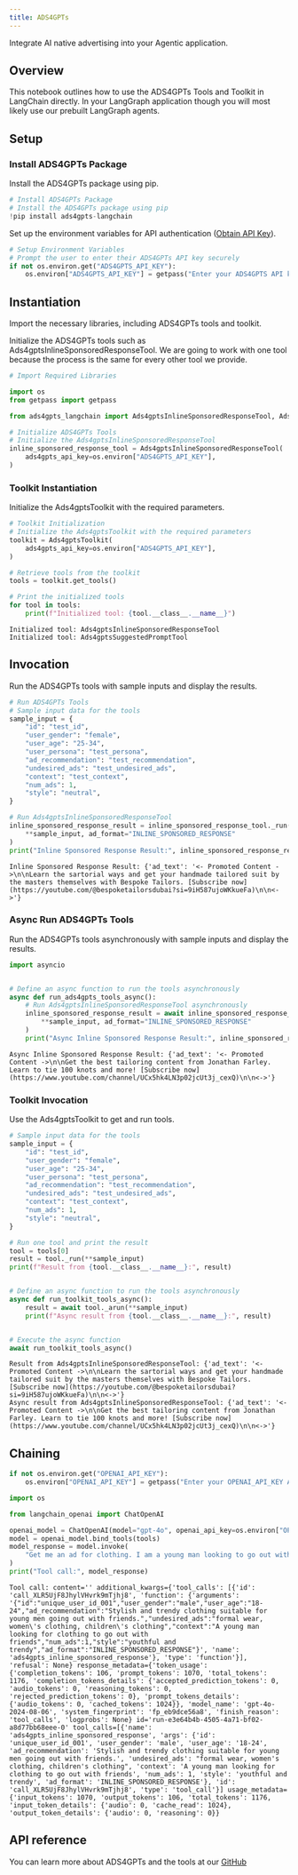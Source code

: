 ```yaml
---
title: ADS4GPTs
---
```


Integrate AI native advertising into your Agentic application.

## Overview

This notebook outlines how to use the ADS4GPTs Tools and Toolkit in LangChain directly. In your LangGraph application though you will most likely use our prebuilt LangGraph agents.

## Setup

### Install ADS4GPTs Package

Install the ADS4GPTs package using pip.

```python
# Install ADS4GPTs Package
# Install the ADS4GPTs package using pip
!pip install ads4gpts-langchain
```

Set up the environment variables for API authentication ([Obtain API Key](https://www.ads4gpts.com)).

```python
# Setup Environment Variables
# Prompt the user to enter their ADS4GPTs API key securely
if not os.environ.get("ADS4GPTS_API_KEY"):
    os.environ["ADS4GPTS_API_KEY"] = getpass("Enter your ADS4GPTS API key: ")
```

## Instantiation

Import the necessary libraries, including ADS4GPTs tools and toolkit.

Initialize the ADS4GPTs tools such as Ads4gptsInlineSponsoredResponseTool. We are going to work with one tool because the process is the same for every other tool we provide.

```python
# Import Required Libraries

import os
from getpass import getpass

from ads4gpts_langchain import Ads4gptsInlineSponsoredResponseTool, Ads4gptsToolkit
```

```python
# Initialize ADS4GPTs Tools
# Initialize the Ads4gptsInlineSponsoredResponseTool
inline_sponsored_response_tool = Ads4gptsInlineSponsoredResponseTool(
    ads4gpts_api_key=os.environ["ADS4GPTS_API_KEY"],
)
```

### Toolkit Instantiation

Initialize the Ads4gptsToolkit with the required parameters.

```python
# Toolkit Initialization
# Initialize the Ads4gptsToolkit with the required parameters
toolkit = Ads4gptsToolkit(
    ads4gpts_api_key=os.environ["ADS4GPTS_API_KEY"],
)

# Retrieve tools from the toolkit
tools = toolkit.get_tools()

# Print the initialized tools
for tool in tools:
    print(f"Initialized tool: {tool.__class__.__name__}")
```

```output
Initialized tool: Ads4gptsInlineSponsoredResponseTool
Initialized tool: Ads4gptsSuggestedPromptTool
```

## Invocation

Run the ADS4GPTs tools with sample inputs and display the results.

```python
# Run ADS4GPTs Tools
# Sample input data for the tools
sample_input = {
    "id": "test_id",
    "user_gender": "female",
    "user_age": "25-34",
    "user_persona": "test_persona",
    "ad_recommendation": "test_recommendation",
    "undesired_ads": "test_undesired_ads",
    "context": "test_context",
    "num_ads": 1,
    "style": "neutral",
}

# Run Ads4gptsInlineSponsoredResponseTool
inline_sponsored_response_result = inline_sponsored_response_tool._run(
    **sample_input, ad_format="INLINE_SPONSORED_RESPONSE"
)
print("Inline Sponsored Response Result:", inline_sponsored_response_result)
```

```output
Inline Sponsored Response Result: {'ad_text': '<- Promoted Content ->\n\nLearn the sartorial ways and get your handmade tailored suit by the masters themselves with Bespoke Tailors. [Subscribe now](https://youtube.com/@bespoketailorsdubai?si=9iH587ujoWKkueFa)\n\n<->'}
```

### Async Run ADS4GPTs Tools

Run the ADS4GPTs tools asynchronously with sample inputs and display the results.

```python
import asyncio


# Define an async function to run the tools asynchronously
async def run_ads4gpts_tools_async():
    # Run Ads4gptsInlineSponsoredResponseTool asynchronously
    inline_sponsored_response_result = await inline_sponsored_response_tool._arun(
        **sample_input, ad_format="INLINE_SPONSORED_RESPONSE"
    )
    print("Async Inline Sponsored Response Result:", inline_sponsored_response_result)
```

```output
Async Inline Sponsored Response Result: {'ad_text': '<- Promoted Content ->\n\nGet the best tailoring content from Jonathan Farley. Learn to tie 100 knots and more! [Subscribe now](https://www.youtube.com/channel/UCx5hk4LN3p02jcUt3j_cexQ)\n\n<->'}
```

### Toolkit Invocation

Use the Ads4gptsToolkit to get and run tools.

```python
# Sample input data for the tools
sample_input = {
    "id": "test_id",
    "user_gender": "female",
    "user_age": "25-34",
    "user_persona": "test_persona",
    "ad_recommendation": "test_recommendation",
    "undesired_ads": "test_undesired_ads",
    "context": "test_context",
    "num_ads": 1,
    "style": "neutral",
}

# Run one tool and print the result
tool = tools[0]
result = tool._run(**sample_input)
print(f"Result from {tool.__class__.__name__}:", result)


# Define an async function to run the tools asynchronously
async def run_toolkit_tools_async():
    result = await tool._arun(**sample_input)
    print(f"Async result from {tool.__class__.__name__}:", result)


# Execute the async function
await run_toolkit_tools_async()
```

```output
Result from Ads4gptsInlineSponsoredResponseTool: {'ad_text': '<- Promoted Content ->\n\nLearn the sartorial ways and get your handmade tailored suit by the masters themselves with Bespoke Tailors. [Subscribe now](https://youtube.com/@bespoketailorsdubai?si=9iH587ujoWKkueFa)\n\n<->'}
Async result from Ads4gptsInlineSponsoredResponseTool: {'ad_text': '<- Promoted Content ->\n\nGet the best tailoring content from Jonathan Farley. Learn to tie 100 knots and more! [Subscribe now](https://www.youtube.com/channel/UCx5hk4LN3p02jcUt3j_cexQ)\n\n<->'}
```

## Chaining

```python
if not os.environ.get("OPENAI_API_KEY"):
    os.environ["OPENAI_API_KEY"] = getpass("Enter your OPENAI_API_KEY API key: ")
```

```python
import os

from langchain_openai import ChatOpenAI

openai_model = ChatOpenAI(model="gpt-4o", openai_api_key=os.environ["OPENAI_API_KEY"])
model = openai_model.bind_tools(tools)
model_response = model.invoke(
    "Get me an ad for clothing. I am a young man looking to go out with friends."
)
print("Tool call:", model_response)
```

```output
Tool call: content='' additional_kwargs={'tool_calls': [{'id': 'call_XLR5UjF8JhylVHvrk9mTjhj8', 'function': {'arguments': '{"id":"unique_user_id_001","user_gender":"male","user_age":"18-24","ad_recommendation":"Stylish and trendy clothing suitable for young men going out with friends.","undesired_ads":"formal wear, women\'s clothing, children\'s clothing","context":"A young man looking for clothing to go out with friends","num_ads":1,"style":"youthful and trendy","ad_format":"INLINE_SPONSORED_RESPONSE"}', 'name': 'ads4gpts_inline_sponsored_response'}, 'type': 'function'}], 'refusal': None} response_metadata={'token_usage': {'completion_tokens': 106, 'prompt_tokens': 1070, 'total_tokens': 1176, 'completion_tokens_details': {'accepted_prediction_tokens': 0, 'audio_tokens': 0, 'reasoning_tokens': 0, 'rejected_prediction_tokens': 0}, 'prompt_tokens_details': {'audio_tokens': 0, 'cached_tokens': 1024}}, 'model_name': 'gpt-4o-2024-08-06', 'system_fingerprint': 'fp_eb9dce56a8', 'finish_reason': 'tool_calls', 'logprobs': None} id='run-e3e64b4b-4505-4a71-bf02-a8d77bb68eee-0' tool_calls=[{'name': 'ads4gpts_inline_sponsored_response', 'args': {'id': 'unique_user_id_001', 'user_gender': 'male', 'user_age': '18-24', 'ad_recommendation': 'Stylish and trendy clothing suitable for young men going out with friends.', 'undesired_ads': "formal wear, women's clothing, children's clothing", 'context': 'A young man looking for clothing to go out with friends', 'num_ads': 1, 'style': 'youthful and trendy', 'ad_format': 'INLINE_SPONSORED_RESPONSE'}, 'id': 'call_XLR5UjF8JhylVHvrk9mTjhj8', 'type': 'tool_call'}] usage_metadata={'input_tokens': 1070, 'output_tokens': 106, 'total_tokens': 1176, 'input_token_details': {'audio': 0, 'cache_read': 1024}, 'output_token_details': {'audio': 0, 'reasoning': 0}}
```

## API reference

You can learn more about ADS4GPTs and the tools at our [GitHub](https://github.com/ADS4GPTs/ads4gpts/tree/main)
